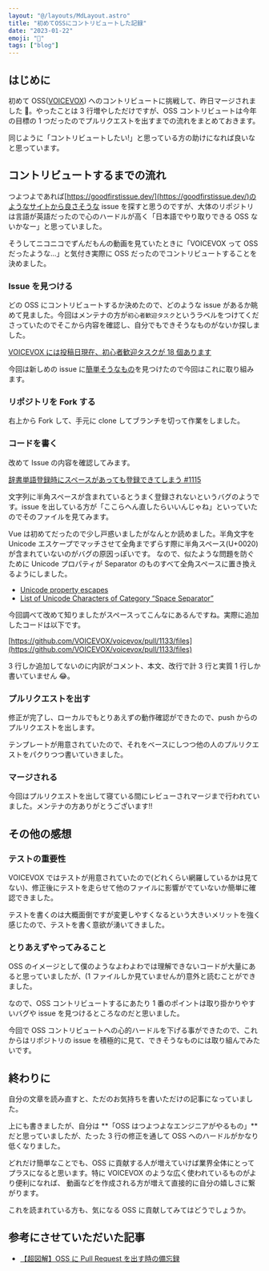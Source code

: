 ```yaml
---
layout: "@/layouts/MdLayout.astro"
title: "初めてOSSにコントリビュートした記録"
date: "2023-01-22"
emoji: "🌟"
tags: ["blog"]
---
```


## はじめに

初めて OSS([VOICEVOX](https://github.com/VOICEVOX/voicevox)) へのコントリビュートに挑戦して、昨日マージされました 🎉。やったことは 3 行増やしただけですが、OSS コントリビュートは今年の目標の 1 つだったのでプルリクエストを出すまでの流れをまとめておきます。

同じように「コントリビュートしたい!」と思っている方の助けになれば良いなと思っています。

## コントリビュートするまでの流れ

つよつよであれば[https://goodfirstissue.dev/](https://goodfirstissue.dev/)のようなサイトから良さそうな issue を探すと思うのですが、大体のリポジトリは言語が英語だったので心のハードルが高く「日本語でやり取りできる OSS ないかなー」と思っていました。

そうしてニコニコでずんだもんの動画を見ていたときに「VOICEVOX って OSS だったような...」と気付き実際に OSS だったのでコントリビュートすることを決めました。

### Issue を見つける

どの OSS にコントリビュートするか決めたので、どのような issue があるか眺めて見ました。今回はメンテナの方が`初心者歓迎タスク`というラベルをつけてくださっていたのでそこから内容を確認し、自分でもできそうなものがないか探しました。

[VOICEVOX には投稿日現在、初心者歓迎タスクが 18 個あります](https://github.com/VOICEVOX/voicevox/issues?q=is%3Aissue+is%3Aopen+label%3A%E5%88%9D%E5%BF%83%E8%80%85%E6%AD%93%E8%BF%8E%E3%82%BF%E3%82%B9%E3%82%AF)

今回は新しめの issue に[簡単そうなもの](https://github.com/VOICEVOX/voicevox/issues/1115)を見つけたので今回はこれに取り組みます。

### リポジトリを Fork する

右上から Fork して、手元に clone してブランチを切って作業をしました。

### コードを書く

改めて Issue の内容を確認してみます。

[辞書単語登録時にスペースがあっても登録できてしまう #1115](https://github.com/VOICEVOX/voicevox/issues/1115)

文字列に半角スペースが含まれているとうまく登録されないというバグのようです。issue を出している方が「ここらへん直したらいいんじゃね」といっていたのでそのファイルを見てみます。

Vue は初めてだったので少し戸惑いましたがなんとか読めました。半角文字を Unicode エスケープでマッチさせて全角までずらす際に半角スペース(U+0020)が含まれていないのがバグの原因っぽいです。
なので、似たような問題を防ぐために Unicode プロパティが Separator のものすべて全角スペースに置き換えるようにしました。

- [Unicode property escapes](https://developer.mozilla.org/en-US/docs/Web/JavaScript/Guide/Regular_Expressions/Unicode_Property_Escapes)
- [List of Unicode Characters of Category “Space Separator”](https://www.compart.com/en/unicode/category/Zs)

今回調べて改めて知りましたがスペースってこんなにあるんですね。実際に追加したコードは以下です。

[https://github.com/VOICEVOX/voicevox/pull/1133/files](https://github.com/VOICEVOX/voicevox/pull/1133/files)

3 行しか追加してないのに内訳がコメント、本文、改行で計 3 行と実質 1 行しか書いていません 😂。

### プルリクエストを出す

修正が完了し、ローカルでもとりあえずの動作確認ができたので、push からのプルリクエストを出します。

テンプレートが用意されていたので、それをベースにしつつ他の人のプルリクエストをパクりつつ書いていきました。

### マージされる

今回はプルリクエストを出して寝ている間にレビューされマージまで行われていました。メンテナの方ありがとうございます!!

## その他の感想

### テストの重要性

VOICEVOX ではテストが用意されていたので(どれくらい網羅しているかは見てない)、修正後にテストを走らせて他のファイルに影響がでていないか簡単に確認できました。

テストを書くのは大概面倒ですが変更しやすくなるという大きいメリットを強く感じたので、テストを書く意欲が湧いてきました。

### とりあえずやってみること

OSS のイメージとして僕のようなよわよわでは理解できないコードが大量にあると思っていましたが、(1 ファイルしか見ていませんが)意外と読むことができました。

なので、OSS コントリビュートするにあたり 1 番のポイントは取り掛かりやすいバグや issue を見つけるところなのだと思いました。

今回で OSS コントリビュートへの心的ハードルを下げる事ができたので、これからはリポジトリの issue を積極的に見て、できそうなものには取り組んでみたいです。

## 終わりに

自分の文章を読み直すと、ただのお気持ちを書いただけの記事になっていました。

上にも書きましたが、自分は **「OSS はつよつよなエンジニアがやるもの」**だと思っていましたが、たった 3 行の修正を通して OSS へのハードルがかなり低くなりました。

どれだけ簡単なことでも、OSS に貢献する人が増えていけば業界全体にとってプラスになると思います。特に VOICEVOX のような広く使われているものがより便利になれば、
動画などを作成される方が増えて直接的に自分の嬉しさに繋がります。

これを読まれている方も、気になる OSS に貢献してみてはどうでしょうか。

## 参考にさせていただいた記事

- [【超図解】OSS に Pull Request を出す時の備忘録](https://qiita.com/y-vectorfield/items/b955617712f3b66359f2)
